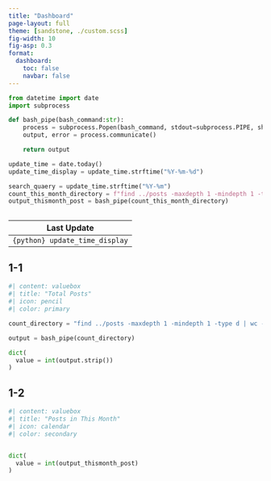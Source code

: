 ```yaml
---
title: "Dashboard"
page-layout: full
theme: [sandstone, ./custom.scss]
fig-width: 10
fig-asp: 0.3
format:
  dashboard:
    toc: false
    navbar: false
---
```



```python
from datetime import date
import subprocess

def bash_pipe(bash_command:str):
    process = subprocess.Popen(bash_command, stdout=subprocess.PIPE, shell=True)
    output, error = process.communicate()

    return output

update_time = date.today()
update_time_display = update_time.strftime("%Y-%m-%d")
```

```python
search_quaery = update_time.strftime("%Y-%m")
count_this_month_directory = f"find ../posts -maxdepth 1 -mindepth 1 -type d | grep {search_quaery} | wc -l"
output_thismonth_post = bash_pipe(count_this_month_directory)
```

## {.sidebar}

|Last Update|
|---|
|`{python} update_time_display`|


## 1-1 {orientation="columns"}

```python
#| content: valuebox
#| title: "Total Posts"
#| icon: pencil
#| color: primary

count_directory = "find ../posts -maxdepth 1 -mindepth 1 -type d | wc -l"

output = bash_pipe(count_directory)

dict(
  value = int(output.strip())
)

```

## 1-2 {orientation="columns"}

```python
#| content: valuebox
#| title: "Posts in This Month"
#| icon: calendar
#| color: secondary


dict(
  value = int(output_thismonth_post)
)

```